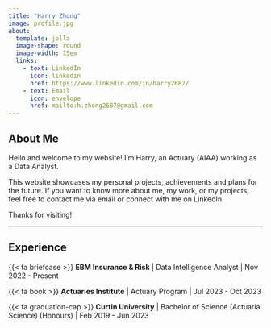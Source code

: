 ```yaml
---
title: "Harry Zhong"
image: profile.jpg
about:
  template: jolla
  image-shape: round
  image-width: 15em
  links: 
    - text: LinkedIn
      icon: linkedin
      href: https://www.linkedin.com/in/harry2687/
    - text: Email
      icon: envelope
      href: mailto:h.zhong2687@gmail.com
---
```



## About Me

Hello and welcome to my website! I’m Harry, an Actuary (AIAA) working as a Data Analyst.

This website showcases my personal projects, achievements and plans for the future. If you want to know more about me, my work, or my projects, feel free to contact me via email or connect with me on LinkedIn. 

Thanks for visiting!

---

## Experience

{{< fa briefcase >}} **EBM Insurance & Risk** | Data Intelligence Analyst | Nov 2022 - Present

{{< fa book >}} **Actuaries Institute** | Actuary Program | Jul 2023 - Oct 2023

{{< fa graduation-cap >}} **Curtin University** | Bachelor of Science (Actuarial Science) (Honours) | Feb 2019 - Jun 2023

